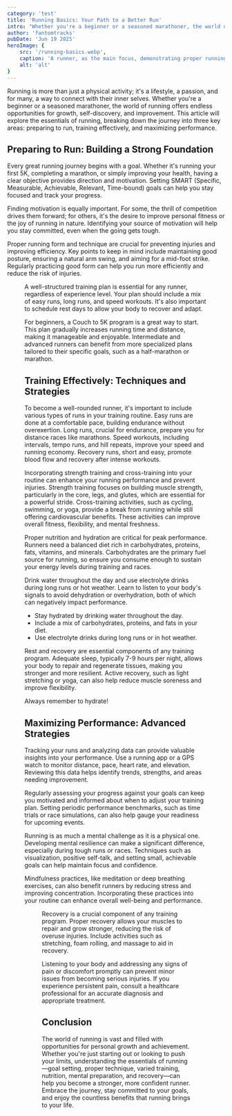 ```yaml
---
category: 'test'
title: 'Running Basics: Your Path to a Better Run'
intro: "Whether you're a beginner or a seasoned marathoner, the world of running offers endless opportunities for growth, self-discovery, and improvement."
author: 'fantomtracks'
pubDate: 'Jun 19 2025'
heroImage: {
    src: '/running-basics.webp',
    caption: 'A runner, as the main focus, demonstrating proper running form with a knee drive on a scenic path in Prospect Park, Brooklyn. Shot close-up on a Canon EOS R5 with a 70-200mm f/2.8 lens at 200mm, ensuring the runner remains centered and prominent --ar 16:9',
    alt: 'alt'
}
---
```


Running is more than just a physical activity; it's a lifestyle, a passion, and for many, a way to connect with their inner selves. Whether you're a beginner or a seasoned marathoner, the world of running offers endless opportunities for growth, self-discovery, and improvement. This article will explore the essentials of running, breaking down the journey into three key areas: preparing to run, training effectively, and maximizing performance.



## Preparing to Run: Building a Strong Foundation
Every great running journey begins with a goal. Whether it's running your first 5K, completing a marathon, or simply improving your health, having a clear objective provides direction and motivation. Setting SMART (Specific, Measurable, Achievable, Relevant, Time-bound) goals can help you stay focused and track your progress.

Finding motivation is equally important. For some, the thrill of competition drives them forward; for others, it's the desire to improve personal fitness or the joy of running in nature. Identifying your source of motivation will help you stay committed, even when the going gets tough.

Proper running form and technique are crucial for preventing injuries and improving efficiency. Key points to keep in mind include maintaining good posture, ensuring a natural arm swing, and aiming for a mid-foot strike. Regularly practicing good form can help you run more efficiently and reduce the risk of injuries.

<Figure src={myImage} alt="An image" caption="This is a caption" widths={[200, 400, 1440]}/>

A well-structured training plan is essential for any runner, regardless of experience level. Your plan should include a mix of easy runs, long runs, and speed workouts. It's also important to schedule rest days to allow your body to recover and adapt.

For beginners, a Couch to 5K program is a great way to start. This plan gradually increases running time and distance, making it manageable and enjoyable. Intermediate and advanced runners can benefit from more specialized plans tailored to their specific goals, such as a half-marathon or marathon.

## Training Effectively: Techniques and Strategies
To become a well-rounded runner, it's important to include various types of runs in your training routine. Easy runs are done at a comfortable pace, building endurance without overexertion. Long runs, crucial for endurance, prepare you for distance races like marathons. Speed workouts, including intervals, tempo runs, and hill repeats, improve your speed and running economy. Recovery runs, short and easy, promote blood flow and recovery after intense workouts.

Incorporating strength training and cross-training into your routine can enhance your running performance and prevent injuries. Strength training focuses on building muscle strength, particularly in the core, legs, and glutes, which are essential for a powerful stride. Cross-training activities, such as cycling, swimming, or yoga, provide a break from running while still offering cardiovascular benefits. These activities can improve overall fitness, flexibility, and mental freshness.

Proper nutrition and hydration are critical for peak performance. Runners need a balanced diet rich in carbohydrates, proteins, fats, vitamins, and minerals. Carbohydrates are the primary fuel source for running, so ensure you consume enough to sustain your energy levels during training and races.

Drink water throughout the day and use electrolyte drinks during long runs or hot weather. Learn to listen to your body's signals to avoid dehydration or overhydration, both of which can negatively impact performance.

- Stay hydrated by drinking water throughout the day.
- Include a mix of carbohydrates, proteins, and fats in your diet.
- Use electrolyte drinks during long runs or in hot weather.

Rest and recovery are essential components of any training program. Adequate sleep, typically 7-9 hours per night, allows your body to repair and regenerate tissues, making you stronger and more resilient. Active recovery, such as light stretching or yoga, can also help reduce muscle soreness and improve flexibility.

Always remember to hydrate!

## Maximizing Performance: Advanced Strategies
Tracking your runs and analyzing data can provide valuable insights into your performance. Use a running app or a GPS watch to monitor distance, pace, heart rate, and elevation. Reviewing this data helps identify trends, strengths, and areas needing improvement.

Regularly assessing your progress against your goals can keep you motivated and informed about when to adjust your training plan. Setting periodic performance benchmarks, such as time trials or race simulations, can also help gauge your readiness for upcoming events.

Running is as much a mental challenge as it is a physical one. Developing mental resilience can make a significant difference, especially during tough runs or races. Techniques such as visualization, positive self-talk, and setting small, achievable goals can help maintain focus and confidence.

Mindfulness practices, like meditation or deep breathing exercises, can also benefit runners by reducing stress and improving concentration. Incorporating these practices into your routine can enhance overall well-being and performance.

<Figure 
    src={myImage} 
    alt="An image" 
    caption="This is a caption" 
    widths={[200, 400, 1440]}
    figClasses='is-full-width-content'
/>

Recovery is a crucial component of any training program. Proper recovery allows your muscles to repair and grow stronger, reducing the risk of overuse injuries. Include activities such as stretching, foam rolling, and massage to aid in recovery.

Listening to your body and addressing any signs of pain or discomfort promptly can prevent minor issues from becoming serious injuries. If you experience persistent pain, consult a healthcare professional for an accurate diagnosis and appropriate treatment.

## Conclusion
The world of running is vast and filled with opportunities for personal growth and achievement. Whether you're just starting out or looking to push your limits, understanding the essentials of running—goal setting, proper technique, varied training, nutrition, mental preparation, and recovery—can help you become a stronger, more confident runner. Embrace the journey, stay committed to your goals, and enjoy the countless benefits that running brings to your life.
